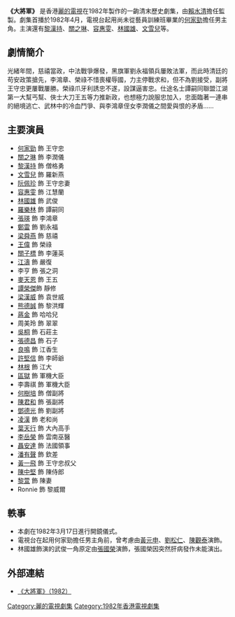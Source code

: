 {{亞視劇集 
|中文劇名= 大將軍
|英文劇名=  
|圖片=
|圖片尺寸= 
|製作年份= 1982年 
|RTV首播日期= 1982年4月19日
|RTV首播時間=
|監製= [[賴水清|賴水清]]
|編導= {{nowrap|[[阮惠釗|阮惠釗]]、[[鄧衍成|鄧衍成]]、[[龍紹基|龍紹基]]、<br/>[[查傳誼|查傳誼]]、[[胡學文|胡學文]]}}
|助理編導= {{nowrap|[[鍾師堯|鍾師堯]]、[[張百豪|張百豪]]、[[蔣家駿|蔣家駿]]、<br/>[[劉祖慈|劉祖慈]]、[[李旭華|李旭華]]}}
|製作統籌= [[布美瑜|布美瑜]] 
|故事= [[楊基_(編劇)|楊　基]]、[[賴水清|賴水清]]
|編審= [[楊基_(編劇)|楊　基]]
|編劇= {{nowrap|[[鄭文華|鄭文華]]、[[盧榮光|盧榮光]]、[[麥守義|麥守義]]、<br/>[[馮禮慈|馮禮慈]]、[[李澤強|李澤強]]、[[金勢|金　勢]]}}
|集數= 20
|劇種= 清裝歷史
|主演= {{nowrap|[[何家勁|何家勁]]、[[黎漢持|黎漢持]]、[[關之琳|關之琳]]、<br/>[[容惠雯|容惠雯]]、[[林國雄_(演員)|林國雄]]、[[文雪兒|文雪兒]]、<br/>[[羅樂林|羅樂林]]、[[鄭雷|鄭　雷]]、[[王偉_(香港)|王　偉]]、<br/>[[張瑛|張　瑛]]、[[梁舜燕|梁舜燕]]}}
|主題曲= 長伴忠魂舞
|作曲=  NONOY O'CAMPO
|填詞= [[盧國沾|盧國沾]]
|主唱= [[何家勁|何家勁]]
}}
'''《大將軍》''' 是香港[[麗的電視|麗的電視]]在1982年製作的一齣清末歷史劇集，由[[賴水清|賴水清]]擔任監製。劇集首播於1982年4月，電視台起用尚未從藝員訓練班畢業的[[何家勁|何家勁]]擔任男主角。主演還有[[黎漢持|黎漢持]]、[[關之琳|關之琳]]、[[容惠雯|容惠雯]]、[[林國雄_(演員)|林國雄]]、[[文雪兒|文雪兒]]等。

== 劇情簡介 ==
光緒年間，慈禧當政，中法戰爭爆發，黑旗軍劉永福領兵屢敗法軍，而此時清廷的苟安政策搶先，李鴻章、榮祿不惜喪權辱國，力主停戰求和，但不為劉接受，副將王守忠更屢戰屢勝。榮祿爪牙利誘忠不遂，設謀逼害忠。仕途名士譚嗣同聯盟江湖第一大幫丐幫、俠士大刀王五等力推新政，也想極力說服忠加入，忠面臨著一連串的絕境逃亡、武林中的冷血鬥爭、與李鴻章侄女李潤儀之間愛與恨的矛盾……

== 主要演員 ==
* [[何家勁|何家勁]] 飾 王守忠
* [[關之琳|關之琳]] 飾 李潤儀
* [[黎漢持|黎漢持]] 飾 僧格勇
* [[文雪兒|文雪兒]] 飾 羅新燕
* [[阮佩珍|阮佩珍]] 飾 王守忠妻
* [[容惠雯|容惠雯]] 飾 江慧蘭
* [[林國雄_(演員)|林國雄]] 飾 武俊
* [[羅樂林|羅樂林]] 飾 譚嗣同
* [[張瑛|張瑛]] 飾 李鴻章
* [[鄭雷|鄭雷]] 飾 劉永福
* [[梁舜燕|梁舜燕]] 飾 慈禧
* [[王偉_(香港)|王偉]] 飾 榮祿
* [[關子標|關子標]] 飾 李蓮英
* [[江圖|江濤]] 飾 嚴復
* 李亨 飾 張之洞
* [[麥天恩|麥天恩]] 飾 王五
* [[譚榮傑|譚榮傑]]飾 靜修
* [[梁漢威|梁漢威]] 飾 袁世威
* [[熊德誠|熊德誠]] 飾 黎洪輝
* [[蔣金|蔣金]] 飾 哈哈兒
* 周美玲 飾 翠翠
* [[吳桐|吳桐]] 飾 石莊主
* [[張德昌|張德昌]] 飾 石子
* [[良鳴|良鳴]] 飾 江香生
* [[許堅信|許堅信]] 飾 李師爺
* [[西瓜刨|林根]] 飾 江大
* [[區獄|區獄]] 飾 軍機大臣
* 李壽祺 飾 軍機大臣
* [[何樹培|何樹培]] 飾 僧副將
* [[陳君和|陳君和]] 飾 張副將
* [[鄧德光|鄧德光]] 飾 劉副將
* [[凌漢|凌漢]] 飾 老和尚
* [[葉天行|葉天行]] 飾 大內高手
* [[李岳榮|李岳榮]] 飾 雲南巫醫
* [[聶安達|聶安達]] 飾 法國領事
* [[潘有聲|潘有聲]] 飾 欽差
* [[黃一飛|黃一飛]] 飾 王守忠叔父
* [[陳中堅|陳中堅]] 飾 陳侍郎
* [[黎萱|黎萱]] 飾 陳妻
* Ronnie 飾 黎威爾

== 軼事 ==
* 本劇在1982年3月17日進行開鏡儀式。
* 電視台在起用何家勁擔任男主角前，曾考慮由[[黃元申|黃元申]]、[[劉松仁|劉松仁]]、[[陳觀泰|陳觀泰]]演飾。
* 林國雄飾演的武俊一角原定由[[張國榮|張國榮]]演飾，張國榮因突然肝病發作未能演出。

== 外部連結 ==
* [http://tvb1374114669.blog.163.com/blog/static/21957305220135133636790/ 《大將軍》（1982）]{{dead link|date=2017年12月 |bot=InternetArchiveBot |fix-attempted=yes }}

[[Category:麗的電視劇集|Category:麗的電視劇集]]
[[Category:1982年香港電視劇集|Category:1982年香港電視劇集]]